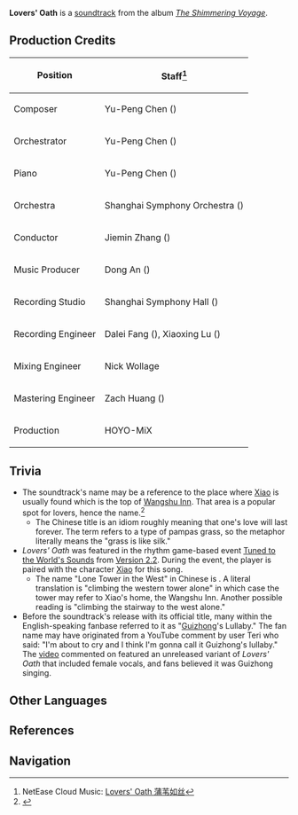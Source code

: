 {{Soundtrack Infobox
|title          =
|image          = The Shimmering Voyage.jpg
|album          = The Shimmering Voyage
|disc           = 2
|number         = 38
|featured       =
|featured2      =
|featured3      =
|featured_disc  =
|featured_disc2 =
|featured_disc3 =
|youtube_id     = U7LmE1oPILg
|youtube_time   = 1648
|spotify_id     = 0KOCCyZ2P4rBaPBtnS09i9
|played_in      = Chapter I
|during         = Animated cutscene in ''[[Wangshu]]''
|domain         =
|previous       = A Letter from Afar
|next           = All-Conquering Tide
}}
'''Lovers' Oath''' is a [[soundtrack]] from the album ''[[The Shimmering Voyage]]''.

==Production Credits==
{| class="wikitable" style="text-align:left; height:0.5em"
! Position
! Staff<ref>NetEase Cloud Music: [https://music.163.com/#/song?id=1861577585 Lovers' Oath 蒲苇如丝]</ref>
|-
! Composer
| Yu-Peng Chen ({{zh|陈致逸}})
|-
! Orchestrator
| Yu-Peng Chen ({{zh|陈致逸}})
|-
! Piano
| Yu-Peng Chen ({{zh|陈致逸}})
|-
! Orchestra
| Shanghai Symphony Orchestra ({{zh|上海交响乐团}})
|-
! Conductor
| Jiemin Zhang ({{zh|张洁敏}})
|-
! Music Producer
| Dong An ({{zh|安栋}})
|-
! Recording Studio
| Shanghai Symphony Hall ({{zh|上海交响乐团音乐厅}})
|-
! Recording Engineer
| Dalei Fang ({{zh|房大磊}}), Xiaoxing Lu ({{zh|陆晓幸}})
|-
! Mixing Engineer
| Nick Wollage
|-
! Mastering Engineer
| Zach Huang ({{zh|黄巍}})
|-
! Production
| HOYO-MiX
|}

==Trivia==
* The soundtrack's name may be a reference to the place where [[Xiao]] is usually found which is the top of [[Wangshu Inn]]. That area is a popular spot for lovers, hence the name.<ref>{{Ref/VP|Vigilant Guardians' Vantage Point}}</ref>
** The Chinese title {{zh|蒲苇如丝}} is an idiom roughly meaning that one's love will last forever. The term {{zh|蒲苇}} refers to a type of pampas grass, so the metaphor literally means the "grass is like silk."
* ''Lovers' Oath'' was featured in the rhythm game-based event [[Tuned to the World's Sounds]] from [[Version 2.2]]. During the event, the player is paired with the character [[Xiao]] for this song.
** The name "Lone Tower in the West" in Chinese is {{zh|独登西楼}}. A literal translation is "climbing the western tower alone" in which case the tower may refer to Xiao's home, the Wangshu Inn. Another possible reading is "climbing the stairway to the west alone."
* Before the soundtrack's release with its official title, many within the English-speaking fanbase referred to it as "[[Guizhong]]'s Lullaby." The fan name may have originated from a YouTube comment by user Teri who said: "I'm about to cry and I think I'm gonna call it Guizhong's lullaby." The [https://youtu.be/fLnqmI4B0XE video] commented on featured an unreleased variant of ''Lovers' Oath'' that included female vocals, and fans believed it was Guizhong singing.

==Other Languages==
{{Other Languages
|en      = Lovers' Oath
|zhs     = 蒲苇如丝
|zhs_rm  = Púwěi Rú Sī
|zht     = 蒲葦如絲
|zht_rm  = Púwěi Rú Sī
|zh_tl   = 
|ja      = {{tt|シロガネヨシ|白金葦}}の如く
|ja_rm   = Shirogane-yoshi no Gotoku
|ja_tl   = 
|tr      = 
|tr_tl   = 
|it      = 
|it_tl   = 
}}

==References==
{{Reflist}}

==Navigation==
{{Soundtrack Navbox|The Shimmering Voyage}}